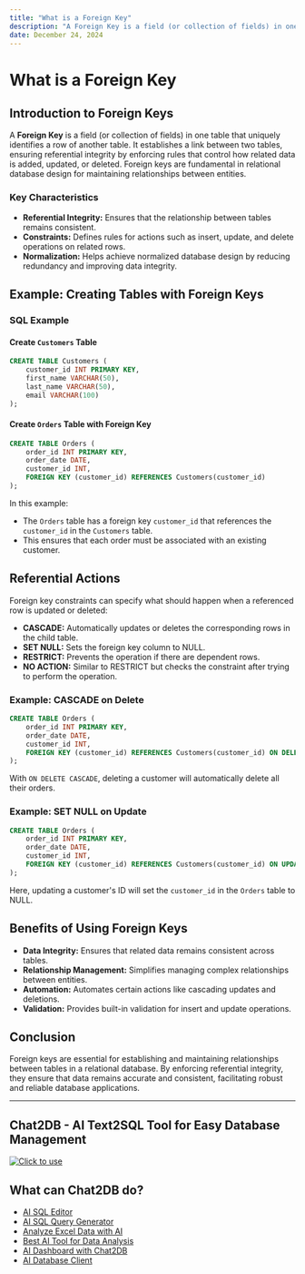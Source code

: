 ```yaml
---
title: "What is a Foreign Key"
description: "A Foreign Key is a field (or collection of fields) in one table that uniquely identifies a row of another table."
date: December 24, 2024
---
```


# What is a Foreign Key

## Introduction to Foreign Keys

A **Foreign Key** is a field (or collection of fields) in one table that uniquely identifies a row of another table. It establishes a link between two tables, ensuring referential integrity by enforcing rules that control how related data is added, updated, or deleted. Foreign keys are fundamental in relational database design for maintaining relationships between entities.

### Key Characteristics

- **Referential Integrity:** Ensures that the relationship between tables remains consistent.
- **Constraints:** Defines rules for actions such as insert, update, and delete operations on related rows.
- **Normalization:** Helps achieve normalized database design by reducing redundancy and improving data integrity.

## Example: Creating Tables with Foreign Keys

### SQL Example

#### Create `Customers` Table

```sql
CREATE TABLE Customers (
    customer_id INT PRIMARY KEY,
    first_name VARCHAR(50),
    last_name VARCHAR(50),
    email VARCHAR(100)
);
```

#### Create `Orders` Table with Foreign Key

```sql
CREATE TABLE Orders (
    order_id INT PRIMARY KEY,
    order_date DATE,
    customer_id INT,
    FOREIGN KEY (customer_id) REFERENCES Customers(customer_id)
);
```

In this example:
- The `Orders` table has a foreign key `customer_id` that references the `customer_id` in the `Customers` table.
- This ensures that each order must be associated with an existing customer.

## Referential Actions

Foreign key constraints can specify what should happen when a referenced row is updated or deleted:

- **CASCADE:** Automatically updates or deletes the corresponding rows in the child table.
- **SET NULL:** Sets the foreign key column to NULL.
- **RESTRICT:** Prevents the operation if there are dependent rows.
- **NO ACTION:** Similar to RESTRICT but checks the constraint after trying to perform the operation.

### Example: CASCADE on Delete

```sql
CREATE TABLE Orders (
    order_id INT PRIMARY KEY,
    order_date DATE,
    customer_id INT,
    FOREIGN KEY (customer_id) REFERENCES Customers(customer_id) ON DELETE CASCADE
);
```

With `ON DELETE CASCADE`, deleting a customer will automatically delete all their orders.

### Example: SET NULL on Update

```sql
CREATE TABLE Orders (
    order_id INT PRIMARY KEY,
    order_date DATE,
    customer_id INT,
    FOREIGN KEY (customer_id) REFERENCES Customers(customer_id) ON UPDATE SET NULL
);
```

Here, updating a customer's ID will set the `customer_id` in the `Orders` table to NULL.

## Benefits of Using Foreign Keys

- **Data Integrity:** Ensures that related data remains consistent across tables.
- **Relationship Management:** Simplifies managing complex relationships between entities.
- **Automation:** Automates certain actions like cascading updates and deletions.
- **Validation:** Provides built-in validation for insert and update operations.

## Conclusion

Foreign keys are essential for establishing and maintaining relationships between tables in a relational database. By enforcing referential integrity, they ensure that data remains accurate and consistent, facilitating robust and reliable database applications.

---

## Chat2DB - AI Text2SQL Tool for Easy Database Management

[![Click to use](/image/blog/chat2db.png)](https://app.chat2db.ai/)

## What can Chat2DB do?

- [AI SQL Editor](https://chat2db.ai/feature/AI%20SQL%20Editor)
- [AI SQL Query Generator](https://chat2db.ai/feature/AI%20SQL%20Query%20Generator)
- [Analyze Excel Data with AI](https://chat2db.ai/feature/Analyze%20Excel%20Data%20with%20AI)
- [Best AI Tool for Data Analysis](https://chat2db.ai/feature/Best%20AI%20Tool%20for%20Data%20Analysis)
- [AI Dashboard with Chat2DB](https://chat2db.ai/feature/AI%20Dashboard%20with%20Chat2DB)
- [AI Database Client](https://chat2db.ai/feature/AI%20Database%20Client)
